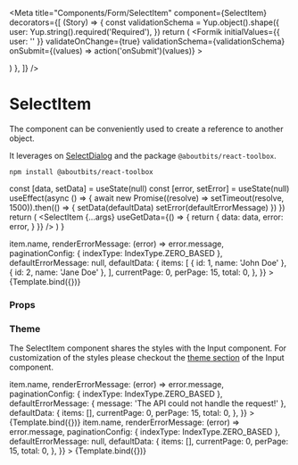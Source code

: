 
<Meta
  title="Components/Form/SelectItem"
  component={SelectItem}
  decorators={[
    (Story) => {
      const validationSchema = Yup.object().shape({
        user: Yup.string().required('Required'),
      })
      return (
        <Formik
          initialValues={{ user: '' }}
          validateOnChange={true}
          validationSchema={validationSchema}
          onSubmit={(values) => action('onSubmit')(values)}
        >
          <Form>
            <SectionContent>
              <Story />
            </SectionContent>
          </Form>
        </Formik>
      )
    },
  ]}
/>

# SelectItem

The component can be conveniently used to create a reference to another object.

It leverages on [SelectDialog](/docs/components-dialog-selectdialog--default-story) and the package `@aboutbits/react-toolbox`.

```
npm install @aboutbits/react-toolbox
```

  const [data, setData] = useState(null)
  const [error, setError] = useState(null)
  useEffect(async () => {
    await new Promise((resolve) => setTimeout(resolve, 1500)).then(() => {
      setData(defaultData)
      setError(defaultErrorMessage)
    })
  })
  return (
    <NavigationProvider>
      <SelectItem
        {...args}
        useGetData={() => {
          return {
            data: data,
            error: error,
          }
        }}
      />
    </NavigationProvider>
  )
}

<Canvas>
  <Story
    name="Default"
    args={{
      id: 'user',
      name: 'user',
      label: 'SelectUser',
      placeholder: 'User',
      defaultValue: { id: 0, name: '' },
      dialogTitle: 'Users',
      dialogLabel: 'Users',
      noSearchResults: 'No users available.',
      renderListItem: (item) => item.name,
      renderErrorMessage: (error) => error.message,
      paginationConfig: { indexType: IndexType.ZERO_BASED },
      defaultErrorMessage: null,
      defaultData: {
        items: [
          { id: 1, name: 'John Doe' },
          { id: 2, name: 'Jane Doe' },
        ],
        currentPage: 0,
        perPage: 15,
        total: 0,
      },
    }}
  >
    {Template.bind({})}
  </Story>
</Canvas>

### Props

<ArgsTable story="Default" />

### Theme

The SelectItem component shares the styles with the Input component.
For customization of the styles please checkout the [theme section](/docs/components-form-input--default-story#theme) of the Input component.

<Canvas>
  <Story
    name="Error message"
    args={{
      id: 'user',
      name: 'user',
      label: 'SelectUser',
      placeholder: 'User',
      defaultValue: { id: 0, name: '' },
      dialogTitle: 'Users',
      dialogLabel: 'Users',
      noSearchResults: 'No users available.',
      renderListItem: (item) => item.name,
      renderErrorMessage: (error) => error.message,
      paginationConfig: { indexType: IndexType.ZERO_BASED },
      defaultErrorMessage: { message: 'The API could not handle the request!' },
      defaultData: {
        items: [],
        currentPage: 0,
        perPage: 15,
        total: 0,
      },
    }}
  >
    {Template.bind({})}
  </Story>
</Canvas>

<Canvas>
  <Story
    name="Empty list"
    args={{
      id: 'user',
      name: 'user',
      label: 'SelectUser',
      placeholder: 'User',
      defaultValue: { id: 0, name: '' },
      dialogTitle: 'Users',
      dialogLabel: 'Users',
      noSearchResults: 'No users available.',
      renderListItem: (item) => item.name,
      renderErrorMessage: (error) => error.message,
      paginationConfig: { indexType: IndexType.ZERO_BASED },
      defaultErrorMessage: null,
      defaultData: {
        items: [],
        currentPage: 0,
        perPage: 15,
        total: 0,
      },
    }}
  >
    {Template.bind({})}
  </Story>
</Canvas>
